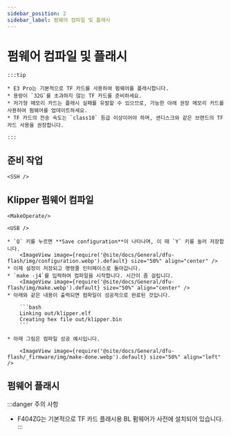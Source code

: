 ```yaml
---
sidebar_position: 2
sidebar_label: 펌웨어 컴파일 및 플래시
---
```







# 펌웨어 컴파일 및 플래시

    :::tip

    * E3 Pro는 기본적으로 TF 카드를 사용하여 펌웨어를 플래시합니다.
    * 용량이 `32G`를 초과하지 않는 TF 카드를 준비하세요.
    * 저가형 메모리 카드는 플래시 실패를 유발할 수 있으므로, 가능한 아래 권장 메모리 카드를 사용하여 펌웨어를 업데이트하세요.
    * TF 카드의 전송 속도는 `class10` 등급 이상이어야 하며, 샌디스크와 같은 브랜드의 TF 카드 사용을 권장합니다.

    :::



## 준비 작업

    <SSH />

## Klipper 펌웨어 컴파일

    <MakeOperate/>

    <USB />

    * `Q` 키를 누르면 **Save configuration**이 나타나며, 이 때 `Y` 키를 눌러 저장합니다.
        <ImageView image={require('@site/docs/General/dfu-flash/img/configuration.webp').default} size="50%" align="center" />
    * 이제 설정이 저장되고 명령줄 인터페이스로 돌아갑니다.
    * `make -j4`를 입력하여 컴파일을 시작합니다. 시간이 좀 걸립니다.
        <ImageView image={require('@site/docs/General/dfu-flash/img/make.webp').default} size="50%" align="center" />
    * 아래와 같은 내용이 출력되면 컴파일이 성공적으로 완료된 것입니다.

        ```bash
        Linking out/klipper.elf
        Creating hex file out/klipper.bin
        ```
        
    * 아래 그림은 컴파일 성공 예시입니다.

        <ImageView image={require('@site/docs/General/dfu-flash/_firmware/img/make-done.webp').default} size="50%" align="left" />

## 펌웨어 플래시

:::danger 주의 사항
* F404ZG는 기본적으로 TF 카드 플래시용 BL 펌웨어가 사전에 설치되어 있습니다.
:::

    <TF />